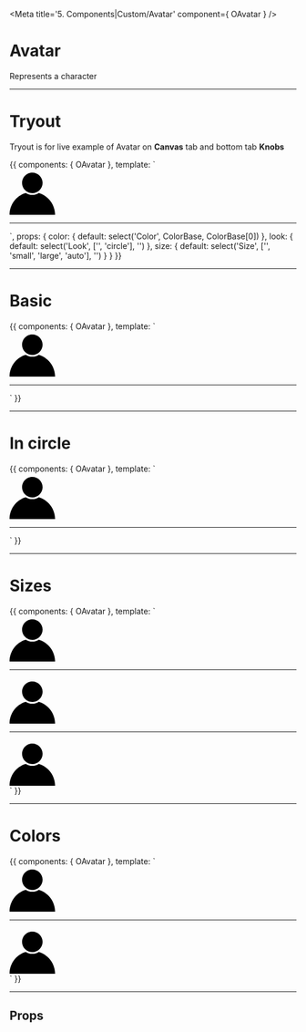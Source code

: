 <!-- Storybook Addon imports -->

<!-- Component import -->

<!-- Additional Helpers -->


<Meta title='5. Components|Custom/Avatar' component={ OAvatar } />

# Avatar

Represents a character

<hr/>

# Tryout

Tryout is for live example of Avatar on **Canvas** tab and bottom tab **Knobs**

<Story name='Tryout'>
  {{
    components: { OAvatar },
    template: `<div>
      <o-avatar :color="color" :look="look" :size="size">
        <svg viewBox="0 0 80 80" width="80px" xmlns="http://www.w3.org/2000/svg">
          <path d="m28.6091684 41.6452381c3.2812101 2.1225413 7.1921206 3.3547619 11.3908316 3.3547619s8.1096215-1.2322206 11.3908316-3.3547619c16.5421837 4.9053348 28.6091684 20.2208507 28.6091684 38.3547619 0 22.09139-17.90861 40-40 40s-40-17.90861-40-40c0-18.1339112 12.0669847-33.4494271 28.6091684-38.3547619zm11.3908316.3547619c-9.9411255 0-18-8.0588745-18-18s8.0588745-18 18-18 18 8.0588745 18 18-8.0588745 18-18 18z" fill-rule="evenodd" />
        </svg>
      </o-avatar>
      <hr />
      <o-avatar :size="size" :look="look">
        <img src="https://cdn.pixabay.com/photo/2020/04/15/17/32/medical-5047582_1280.png" alt="">
      </o-avatar>
    </div>`,
    props: {
      color: {
        default: select('Color', ColorBase, ColorBase[0])
      },
      look: {
        default: select('Look', ['', 'circle'], '')
      },
      size: {
        default: select('Size', ['', 'small', 'large', 'auto'], '')
      }
    }
  }}
</Story>

<hr/>


# Basic

<Preview>
  <Story name='Basic'>{{
    components: { OAvatar },
    template: `<div>
      <o-avatar>
        <svg viewBox="0 0 80 80" width="80px" xmlns="http://www.w3.org/2000/svg">
          <path d="m28.6091684 41.6452381c3.2812101 2.1225413 7.1921206 3.3547619 11.3908316 3.3547619s8.1096215-1.2322206 11.3908316-3.3547619c16.5421837 4.9053348 28.6091684 20.2208507 28.6091684 38.3547619 0 22.09139-17.90861 40-40 40s-40-17.90861-40-40c0-18.1339112 12.0669847-33.4494271 28.6091684-38.3547619zm11.3908316.3547619c-9.9411255 0-18-8.0588745-18-18s8.0588745-18 18-18 18 8.0588745 18 18-8.0588745 18-18 18z" fill-rule="evenodd" />
        </svg>
      </o-avatar>
      <hr />
      <o-avatar>
        <img src="https://cdn.pixabay.com/photo/2020/04/15/17/32/medical-5047582_1280.png" alt="">
      </o-avatar>
    </div>`
  }}</Story>
</Preview>

<hr/>


# In circle

<Preview>
  <Story name='In circle'>{{
    components: { OAvatar },
    template: `<div>
      <o-avatar look="circle">
        <svg viewBox="0 0 80 80" width="80px" xmlns="http://www.w3.org/2000/svg">
          <path d="m28.6091684 41.6452381c3.2812101 2.1225413 7.1921206 3.3547619 11.3908316 3.3547619s8.1096215-1.2322206 11.3908316-3.3547619c16.5421837 4.9053348 28.6091684 20.2208507 28.6091684 38.3547619 0 22.09139-17.90861 40-40 40s-40-17.90861-40-40c0-18.1339112 12.0669847-33.4494271 28.6091684-38.3547619zm11.3908316.3547619c-9.9411255 0-18-8.0588745-18-18s8.0588745-18 18-18 18 8.0588745 18 18-8.0588745 18-18 18z" fill-rule="evenodd" />
        </svg>
      </o-avatar>
      <hr />
      <o-avatar look="circle">
        <img src="https://cdn.pixabay.com/photo/2020/04/15/17/32/medical-5047582_1280.png" alt="">
      </o-avatar>
    </div>`
  }}</Story>
</Preview>

<hr/>


# Sizes

<Preview>
  <Story name='Sizes'>{{
    components: { OAvatar },
    template: `<div>
      <o-avatar size="small">
        <svg viewBox="0 0 80 80" width="80px" xmlns="http://www.w3.org/2000/svg">
          <path d="m28.6091684 41.6452381c3.2812101 2.1225413 7.1921206 3.3547619 11.3908316 3.3547619s8.1096215-1.2322206 11.3908316-3.3547619c16.5421837 4.9053348 28.6091684 20.2208507 28.6091684 38.3547619 0 22.09139-17.90861 40-40 40s-40-17.90861-40-40c0-18.1339112 12.0669847-33.4494271 28.6091684-38.3547619zm11.3908316.3547619c-9.9411255 0-18-8.0588745-18-18s8.0588745-18 18-18 18 8.0588745 18 18-8.0588745 18-18 18z" fill-rule="evenodd" />
        </svg>
      </o-avatar>
      <hr />
      <o-avatar>
        <svg viewBox="0 0 80 80" width="80px" xmlns="http://www.w3.org/2000/svg">
          <path d="m28.6091684 41.6452381c3.2812101 2.1225413 7.1921206 3.3547619 11.3908316 3.3547619s8.1096215-1.2322206 11.3908316-3.3547619c16.5421837 4.9053348 28.6091684 20.2208507 28.6091684 38.3547619 0 22.09139-17.90861 40-40 40s-40-17.90861-40-40c0-18.1339112 12.0669847-33.4494271 28.6091684-38.3547619zm11.3908316.3547619c-9.9411255 0-18-8.0588745-18-18s8.0588745-18 18-18 18 8.0588745 18 18-8.0588745 18-18 18z" fill-rule="evenodd" />
        </svg>
      </o-avatar>
      <hr />
      <o-avatar size="large">
        <svg viewBox="0 0 80 80" width="80px" xmlns="http://www.w3.org/2000/svg">
          <path d="m28.6091684 41.6452381c3.2812101 2.1225413 7.1921206 3.3547619 11.3908316 3.3547619s8.1096215-1.2322206 11.3908316-3.3547619c16.5421837 4.9053348 28.6091684 20.2208507 28.6091684 38.3547619 0 22.09139-17.90861 40-40 40s-40-17.90861-40-40c0-18.1339112 12.0669847-33.4494271 28.6091684-38.3547619zm11.3908316.3547619c-9.9411255 0-18-8.0588745-18-18s8.0588745-18 18-18 18 8.0588745 18 18-8.0588745 18-18 18z" fill-rule="evenodd" />
        </svg>
      </o-avatar>
    </div>`
  }}</Story>
</Preview>

<hr/>


# Colors

<Preview>
  <Story name='Colors'>{{
    components: { OAvatar },
    template: `<div>
      <o-avatar color="primary">
        <svg viewBox="0 0 80 80" width="80px" xmlns="http://www.w3.org/2000/svg">
          <path d="m28.6091684 41.6452381c3.2812101 2.1225413 7.1921206 3.3547619 11.3908316 3.3547619s8.1096215-1.2322206 11.3908316-3.3547619c16.5421837 4.9053348 28.6091684 20.2208507 28.6091684 38.3547619 0 22.09139-17.90861 40-40 40s-40-17.90861-40-40c0-18.1339112 12.0669847-33.4494271 28.6091684-38.3547619zm11.3908316.3547619c-9.9411255 0-18-8.0588745-18-18s8.0588745-18 18-18 18 8.0588745 18 18-8.0588745 18-18 18z" fill-rule="evenodd" />
        </svg>
      </o-avatar>
      <hr />
      <o-avatar color="secondary">
        <svg viewBox="0 0 80 80" width="80px" xmlns="http://www.w3.org/2000/svg">
          <path d="m28.6091684 41.6452381c3.2812101 2.1225413 7.1921206 3.3547619 11.3908316 3.3547619s8.1096215-1.2322206 11.3908316-3.3547619c16.5421837 4.9053348 28.6091684 20.2208507 28.6091684 38.3547619 0 22.09139-17.90861 40-40 40s-40-17.90861-40-40c0-18.1339112 12.0669847-33.4494271 28.6091684-38.3547619zm11.3908316.3547619c-9.9411255 0-18-8.0588745-18-18s8.0588745-18 18-18 18 8.0588745 18 18-8.0588745 18-18 18z" fill-rule="evenodd" />
        </svg>
      </o-avatar>
    </div>`
  }}</Story>
</Preview>

<hr/>

## Props

<Props of={OAvatar} />
